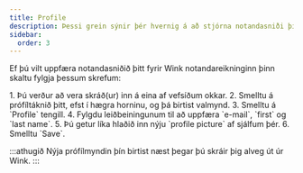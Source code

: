 ```yaml
---
title: Profile
description: Þessi grein sýnir þér hvernig á að stjórna notandasniði þínum á Wink
sidebar:
  order: 3
---
```


Ef þú vilt uppfæra notandasniðið þitt fyrir Wink notandareikninginn þinn skaltu fylgja þessum skrefum:

<Steps>
  1. Þú verður að vera skráð(ur) inn á eina af vefsíðum okkar.
  2. Smelltu á prófíltáknið þitt, efst í hægra horninu, og þá birtist valmynd.
  3. Smelltu á `Profile` tengill.
  4. Fylgdu leiðbeiningunum til að uppfæra `e-mail`, `first` og `last name`.
  5. Þú getur líka hlaðið inn nýju `profile picture` af sjálfum þér.
  6. Smelltu `Save`.
</Steps>


:::athugið
Nýja prófílmyndin þín birtist næst þegar þú skráir þig alveg út úr Wink.
:::

